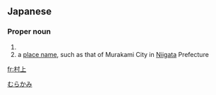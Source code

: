 ==Japanese==
{{wikipedia|lang=ja}}
{{ja-kanjitab|むら|かみ|yomi=k}}

===Proper noun===
{{ja-pos|proper|むらかみ}}

# {{surname|lang=ja|sort=むらかみ}}
# a [[place name]], such as that of Murakami City in [[Niigata]] Prefecture

[[Category:ja:Cities in Japan|むらかみ]]

[[fr:村上]]